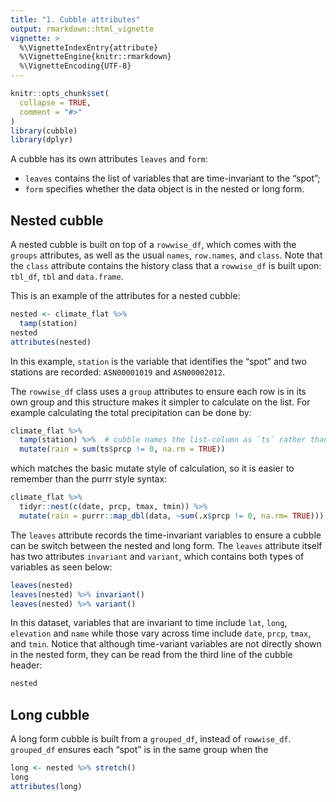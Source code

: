 ```yaml
---
title: "1. Cubble attributes"
output: rmarkdown::html_vignette
vignette: >
  %\VignetteIndexEntry{attribute}
  %\VignetteEngine{knitr::rmarkdown}
  %\VignetteEncoding{UTF-8}
---
```


```r
knitr::opts_chunk$set(
  collapse = TRUE,
  comment = "#>"
)
library(cubble)
library(dplyr)
```

A cubble has its own attributes `leaves` and `form`: 

* `leaves` contains the list of variables that are time-invariant to the "spot"; 
* `form` specifies whether the data object is in the nested or long form. 

## Nested cubble

A nested cubble is built on top of a `rowwise_df`, which comes with the `groups` attributes, as well as the usual `names`, `row.names`, and `class`. Note that the `class` attribute contains the history class that a `rowwise_df` is built upon: `tbl_df`, `tbl` and `data.frame`. 

This is an example of the attributes for a nested cubble: 

```r
nested <- climate_flat %>% 
  tamp(station)
nested
attributes(nested)
```

In this example, `station` is the variable that identifies the "spot" and two stations are recorded: `ASN00001019` and `ASN00002012`. 

The `rowwise_df` class uses a `group` attributes to ensure each row is in its own group and this structure makes it simpler to calculate on the list. For example calculating the total precipitation can be done by: 

```r
climate_flat %>%
  tamp(station) %>%  # cubble names the list-column as `ts` rather than `data`
  mutate(rain = sum(ts$prcp != 0, na.rm = TRUE))
```

which matches the basic mutate style of calculation, so it is easier to remember than the purrr style syntax: 

```r
climate_flat %>% 
  tidyr::nest(c(date, prcp, tmax, tmin)) %>% 
  mutate(rain = purrr::map_dbl(data, ~sum(.x$prcp != 0, na.rm= TRUE)))
```

The `leaves` attribute records the time-invariant variables to ensure a cubble can be switch between the nested and long form. The `leaves` attribute itself has two attributes `invariant` and `variant`, which contains both types of variables as seen below: 

```r
leaves(nested)
leaves(nested) %>% invariant()
leaves(nested) %>% variant()
```

In this dataset, variables that are invariant to time include `lat`, `long`, `elevation` and `name` while those vary across time include `date`, `prcp`, `tmax`, and `tmin`. Notice that although time-variant variables are not directly shown in the nested form, they can be read from the third line of the cubble header:

```r
nested
```


## Long cubble

A long form cubble is built from a `grouped_df`, instead of `rowwise_df`. `grouped_df` ensures each "spot" is in the same group when the 

<!-- `grouped_df` also has a `groups` attribute and there are 366 rows for each station since the data contains daily records in 2020 (there are 366 days in 2020!).  -->

```r
long <- nested %>% stretch()
long
attributes(long)
```
